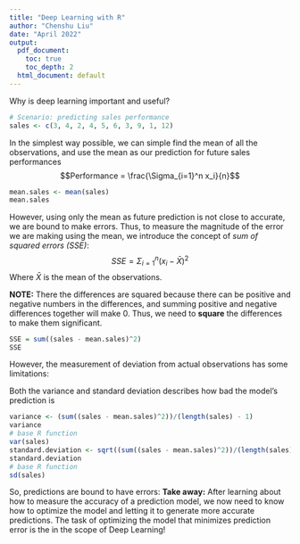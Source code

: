 ```yaml
---
title: "Deep Learning with R"
author: "Chenshu Liu"
date: "April 2022"
output:
  pdf_document:
    toc: true
    toc_depth: 2
  html_document: default
---
```


\newpage
\section{Introduction from Simple Linear Regression}
Why is deep learning important and useful?
```r
# Scenario: predicting sales performance
sales <- c(3, 4, 2, 4, 5, 6, 3, 9, 1, 12)
```
In the simplest way possible, we can simple find the mean of all the observations, and use the mean as our prediction for future sales performances
$$Performance = \frac{\Sigma_{i=1}^n x_i}{n}$$
```r
mean.sales <- mean(sales)
mean.sales
```
However, using only the mean as future prediction is not close to accurate, we are bound to make errors. Thus, to measure the magnitude of the error we are making using the mean, we introduce the concept of *sum of squared errors (SSE)*:
$$SSE = \Sigma_{i = 1}^n (x_i - \bar{X})^2$$
Where $\bar{X}$ is the mean of the observations. 

**NOTE:** There the differences are squared because there can be positive and negative numbers in the differences, and summing positive and negative differences together will make 0. Thus, we need to **square** the differences to make them significant.
```r
SSE = sum((sales - mean.sales)^2)
SSE
```
However, the measurement of deviation from actual observations has some limitations:
\begin{enumerate}
  \item In the calculation of SSE, we summed all the differences together, which means the sample size plays a role in the calculation of the deviation. Thus, in order to rule out the effect of sample size on SSE, we introduce the idea of **variance**: $var = \frac{\Sigma_{i = 1}^n (x_i - \bar{X})^2}{n - 1}$, where $n - 1$ is the degrees of freedom. Now, the standard deviation is a square-root version of the measurement of deviation, which makes more sense.
  \item Because the differences are squared, it is hard for us to interpret the deviation, thus, we further introduce the idea of *standard deviation*: $s = \sqrt{\frac{\Sigma_{i = 1}^n (x_i - \bar{X})^2}{n - 1}}$
\end{enumerate}
Both the variance and standard deviation describes how bad the model's prediction is
```r
variance <- (sum((sales - mean.sales)^2))/(length(sales) - 1)
variance
# base R function
var(sales)
standard.deviation <- sqrt((sum((sales - mean.sales)^2))/(length(sales) - 1))
standard.deviation
# base R function
sd(sales)
```
So, predictions are bound to have errors:
\begin{align*}
  y_i &= \bar{X} + \epsilon_i\\
  target &= model + error
\end{align*}
**Take away:** After learning about how to measure the accuracy of a prediction model, we now need to know how to optimize the model and letting it to generate more accurate predictions. The task of optimizing the model that minimizes prediction error is the in the scope of Deep Learning!

